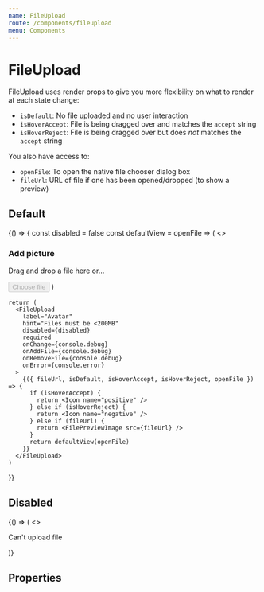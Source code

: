 ```yaml
---
name: FileUpload
route: /components/fileupload
menu: Components
---
```




# FileUpload

FileUpload uses render props to give you more flexibility on what to render at each state change:

- `isDefault`: No file uploaded and no user interaction
- `isHoverAccept`: File is being dragged over and matches the `accept` string
- `isHoverReject`: File is being dragged over but does _not_ matches the `accept` string

You also have access to:

- `openFile`: To open the native file chooser dialog box
- `fileUrl`: URL of file if one has been opened/dropped (to show a preview)

## Default

<Playground>
  {() => {
    const disabled = false
    const defaultView = openFile => (
      <>
        <h3>Add picture</h3>
        <p>Drag and drop a file here or…</p>
        <Button disabled={disabled} onClick={openFile} type="button">Choose file</Button>
      </>
    )

    return (
      <FileUpload
        label="Avatar"
        hint="Files must be <200MB"
        disabled={disabled}
        required
        onChange={console.debug}
        onAddFile={console.debug}
        onRemoveFile={console.debug}
        onError={console.error}
      >
        {({ fileUrl, isDefault, isHoverAccept, isHoverReject, openFile }) => {
          if (isHoverAccept) {
            return <Icon name="positive" />
          } else if (isHoverReject) {
            return <Icon name="negative" />
          } else if (fileUrl) {
            return <FilePreviewImage src={fileUrl} />
          }
          return defaultView(openFile)
        }}
      </FileUpload>
    )

}}

</Playground>

## Disabled

<Playground>
  <FileUpload disabled>
    {() => (
      <>
        <Icon name="negative" />
        <p>Can't upload file</p>
      </>
    )}
  </FileUpload>
</Playground>

## Properties

<PropsTable of={FileUpload} />
